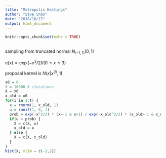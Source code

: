 ```yaml
---
title: "Metropolis Hastings"
author: "Stve Shao"
date: "2018/10/17"
output: html_document
---
```


```r
knitr::opts_chunk$set(echo = TRUE)
```

## 
sampling from truncated normal $N_{(-1,1)}(0,1)$

$\pi(x)\propto \exp(-x^2/2)I(0\leq x\leq3)$

proposal kernel is $N(x|x^{(j)},1)$

```r
x0 = 0
t = 10000 # iterations
X = x0
x_old = x0
for(i in 1:t) {
  x = rnorm(1, x_old, 1)
  u = runif(1, 0, 1)
  prob = exp(-x^2/2) * (x>-1 & x<1) / exp(-x_old^2/2) * (x_old>-1 & x_old<1) 
  if(u < prob) {
    X = c(X, x)
    x_old = x
  } else {
    X = c(X, x_old)
  }
}
hist(X, xlim = c(-2,2))
```

